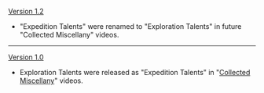 {{Change History/Header}}
[[Version 1.2]]
* "Expedition Talents" were renamed to "Exploration Talents" in future "Collected Miscellany" videos.
----
[[Version 1.0]]
* Exploration Talents were released as "Expedition Talents" in "[[Collected Miscellany]]" videos.